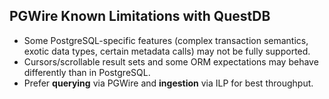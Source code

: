 ## PGWire Known Limitations with QuestDB

- Some PostgreSQL-specific features (complex transaction semantics, exotic data types, certain metadata calls) may not be fully supported.
- Cursors/scrollable result sets and some ORM expectations may behave differently than in PostgreSQL.
- Prefer **querying** via PGWire and **ingestion** via ILP for best throughput.
